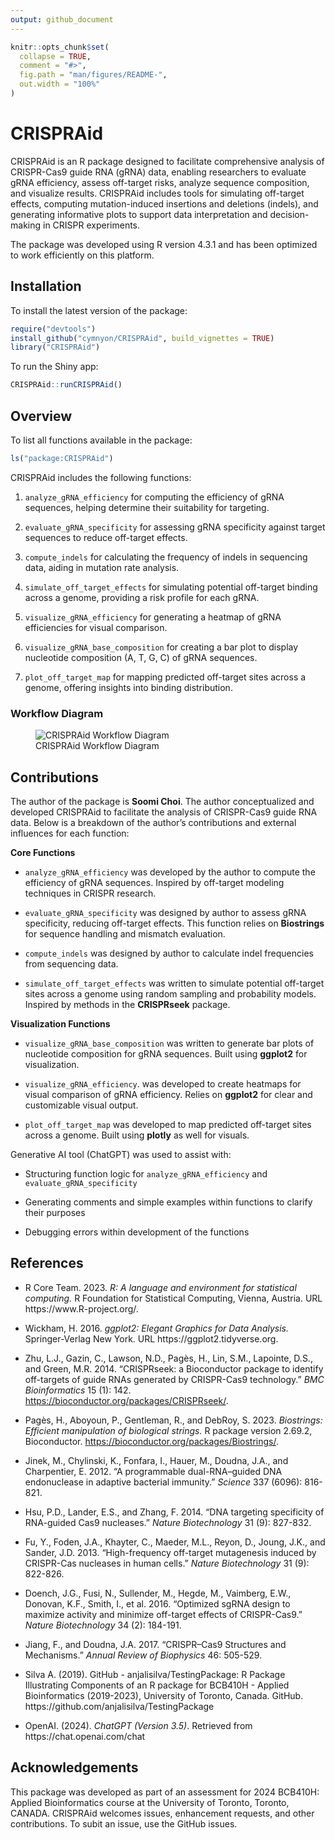 ```yaml
---
output: github_document
---
```


<!-- README.md is generated from README.Rmd. Please edit that file -->

```r
knitr::opts_chunk$set(
  collapse = TRUE,
  comment = "#>",
  fig.path = "man/figures/README-",
  out.width = "100%"
)
```

# CRISPRAid

<!-- badges: start -->
<!-- badges: end -->

CRISPRAid is an R package designed to facilitate comprehensive analysis of CRISPR-Cas9 guide RNA (gRNA) data, enabling researchers to evaluate gRNA efficiency, assess off-target risks, analyze sequence composition, and visualize results. CRISPRAid includes tools for simulating off-target effects, computing mutation-induced insertions and deletions (indels), and generating informative plots to support data interpretation and decision-making in CRISPR experiments.

The package was developed using R version 4.3.1 and has been optimized to work efficiently on this platform.

## Installation

To install the latest version of the package:

``` r
require("devtools")
install_github("cymnyon/CRISPRAid", build_vignettes = TRUE)
library("CRISPRAid")
```

To run the Shiny app:
``` r
CRISPRAid::runCRISPRAid()
```

## Overview

To list all functions available in the package:
``` r
ls("package:CRISPRAid")
```

CRISPRAid includes the following functions:

1. `analyze_gRNA_efficiency` for computing the efficiency of gRNA sequences, helping determine their suitability for targeting.

2. `evaluate_gRNA_specificity` for assessing gRNA specificity against target sequences to reduce off-target effects.

3. `compute_indels` for calculating the frequency of indels in sequencing data, aiding in mutation rate analysis.

4. `simulate_off_target_effects` for simulating potential off-target binding across a genome, providing a risk profile for each gRNA.

5. `visualize_gRNA_efficiency` for generating a heatmap of gRNA efficiencies for visual comparison.

6. `visualize_gRNA_base_composition` for creating a bar plot to display nucleotide composition (A, T, G, C) of gRNA sequences.

7. `plot_off_target_map` for mapping predicted off-target sites across a genome, offering insights into binding distribution.

### Workflow Diagram

![CRISPRAid Workflow Diagram](man/figures/CRISPRAid.png)

## Contributions

The author of the package is **Soomi Choi**. The author conceptualized and developed CRISPRAid to facilitate the analysis of CRISPR-Cas9 guide RNA data. Below is a breakdown of the author's contributions and external influences for each function:

**Core Functions**

- `analyze_gRNA_efficiency` was developed by the author to compute the efficiency of gRNA sequences. Inspired by off-target modeling techniques in CRISPR research.

- `evaluate_gRNA_specificity` was designed by author to assess gRNA specificity, reducing off-target effects. This function relies on **Biostrings** for sequence handling and mismatch evaluation.

- `compute_indels` was designed by author to calculate indel frequencies from sequencing data.

- `simulate_off_target_effects` was written to simulate potential off-target sites across a genome using random sampling and probability models. Inspired by methods in the **CRISPRseek** package.

**Visualization Functions**

- `visualize_gRNA_base_composition` was written to generate bar plots of nucleotide composition for gRNA sequences. Built using **ggplot2** for visualization.

- `visualize_gRNA_efficiency`. was developed to create heatmaps for visual comparison of gRNA efficiency. Relies on **ggplot2** for clear and customizable visual output.

- `plot_off_target_map` was developed to map predicted off-target sites across a genome. Built using **plotly** as well for visuals.

Generative AI tool (ChatGPT) was used to assist with:

- Structuring function logic for `analyze_gRNA_efficiency` and `evaluate_gRNA_specificity`

- Generating comments and simple examples within functions to clarify their purposes

- Debugging errors within development of the functions

## References

- R Core Team. 2023. *R: A language and environment for statistical computing.* R Foundation for Statistical Computing, Vienna, Austria. URL https://www.R-project.org/.

- Wickham, H. 2016. *ggplot2: Elegant Graphics for Data Analysis.* Springer-Verlag New York. URL https://ggplot2.tidyverse.org.

- Zhu, L.J., Gazin, C., Lawson, N.D., Pagès, H., Lin, S.M., Lapointe, D.S., and Green, M.R. 2014. “CRISPRseek: a Bioconductor package to identify off-targets of guide RNAs generated by CRISPR-Cas9 technology.” *BMC Bioinformatics* 15 (1): 142. [https://bioconductor.org/packages/CRISPRseek/](https://bioconductor.org/packages/CRISPRseek/).

- Pagès, H., Aboyoun, P., Gentleman, R., and DebRoy, S. 2023. *Biostrings: Efficient manipulation of biological strings.* R package version 2.69.2, Bioconductor. [https://bioconductor.org/packages/Biostrings/](https://bioconductor.org/packages/Biostrings/).

- Jinek, M., Chylinski, K., Fonfara, I., Hauer, M., Doudna, J.A., and Charpentier, E. 2012. “A programmable dual-RNA–guided DNA endonuclease in adaptive bacterial immunity.” *Science* 337 (6096): 816-821.

- Hsu, P.D., Lander, E.S., and Zhang, F. 2014. “DNA targeting specificity of RNA-guided Cas9 nucleases.” *Nature Biotechnology* 31 (9): 827-832.

- Fu, Y., Foden, J.A., Khayter, C., Maeder, M.L., Reyon, D., Joung, J.K., and Sander, J.D. 2013. “High-frequency off-target mutagenesis induced by CRISPR-Cas nucleases in human cells.” *Nature Biotechnology* 31 (9): 822-826.

- Doench, J.G., Fusi, N., Sullender, M., Hegde, M., Vaimberg, E.W., Donovan, K.F., Smith, I., et al. 2016. “Optimized sgRNA design to maximize activity and minimize off-target effects of CRISPR-Cas9.” *Nature Biotechnology* 34 (2): 184-191.

- Jiang, F., and Doudna, J.A. 2017. “CRISPR–Cas9 Structures and Mechanisms.” *Annual Review of Biophysics* 46: 505-529.

- Silva A. (2019). GitHub - anjalisilva/TestingPackage: R Package Illustrating Components of an R package for BCB410H - Applied Bioinformatics (2019-2023), University of Toronto, Canada. GitHub. https://github.com/anjalisilva/TestingPackage

- OpenAI. (2024). *ChatGPT (Version 3.5)*. Retrieved from https://chat.openai.com/chat

## Acknowledgements

This package was developed as part of an assessment for 2024 BCB410H: Applied Bioinformatics course at the University of Toronto, Toronto, CANADA. CRISPRAid welcomes issues, enhancement requests, and other contributions. To subit an issue, use the GitHub issues.


